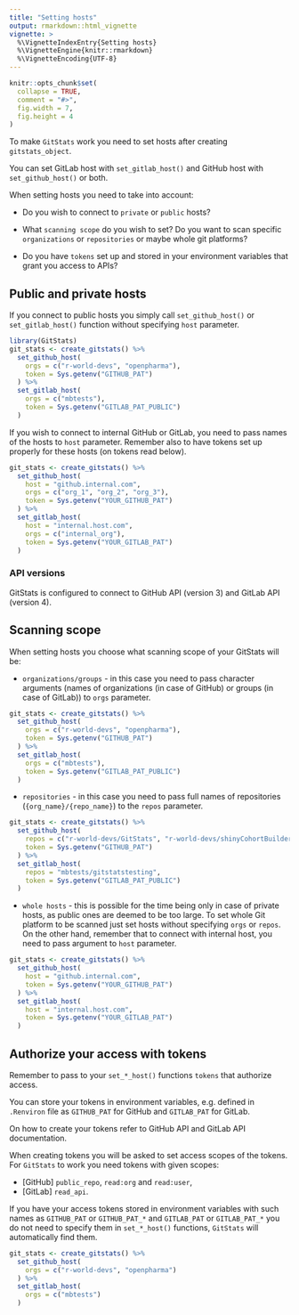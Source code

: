 ```yaml
---
title: "Setting hosts"
output: rmarkdown::html_vignette
vignette: >
  %\VignetteIndexEntry{Setting hosts}
  %\VignetteEngine{knitr::rmarkdown}
  %\VignetteEncoding{UTF-8}
---
```


```r
knitr::opts_chunk$set(
  collapse = TRUE,
  comment = "#>",
  fig.width = 7,
  fig.height = 4
)
```


To make `GitStats` work you need to set hosts after creating `gitstats_object`.

You can set GitLab host with `set_gitlab_host()` and GitHub host with `set_github_host()` or both.

When setting hosts you need to take into account:

* Do you wish to connect to `private` or `public` hosts?

* What `scanning scope` do you wish to set? Do you want to scan specific `organizations` or `repositories` or maybe whole git platforms?

* Do you have `tokens` set up and stored in your environment variables that grant you access to APIs?

## Public and private hosts

If you connect to public hosts you simply call `set_github_host()` or `set_gitlab_host()` function without specifying `host` parameter.

```r
library(GitStats)
git_stats <- create_gitstats() %>%
  set_github_host(
    orgs = c("r-world-devs", "openpharma"),
    token = Sys.getenv("GITHUB_PAT")
  ) %>%
  set_gitlab_host(
    orgs = c("mbtests"),
    token = Sys.getenv("GITLAB_PAT_PUBLIC")
  )
```

If you wish to connect to internal GitHub or GitLab, you need to pass names of the hosts to `host` parameter. Remember also to have tokens set up properly for these hosts (on tokens read below).

```r
git_stats <- create_gitstats() %>%
  set_github_host(
    host = "github.internal.com",
    orgs = c("org_1", "org_2", "org_3"),
    token = Sys.getenv("YOUR_GITHUB_PAT")
  ) %>%
  set_gitlab_host(
    host = "internal.host.com",
    orgs = c("internal_org"),
    token = Sys.getenv("YOUR_GITLAB_PAT")
  )
```

### API versions

GitStats is configured to connect to GitHub API (version 3) and GitLab API (version 4).

## Scanning scope

When setting hosts you choose what scanning scope of your GitStats will be:

* `organizations/groups` - in this case you need to pass character arguments (names of organizations (in case of GitHub) or groups (in case of GitLab)) to `orgs` parameter.

```r
git_stats <- create_gitstats() %>%
  set_github_host(
    orgs = c("r-world-devs", "openpharma"),
    token = Sys.getenv("GITHUB_PAT")
  ) %>%
  set_gitlab_host(
    orgs = c("mbtests"),
    token = Sys.getenv("GITLAB_PAT_PUBLIC")
  )
```

* `repositories` - in this case you need to pass full names of repositories (`{org_name}/{repo_name}`) to the `repos` parameter.

```r
git_stats <- create_gitstats() %>%
  set_github_host(
    repos = c("r-world-devs/GitStats", "r-world-devs/shinyCohortBuilder", "openpharma/DataFakeR"),
    token = Sys.getenv("GITHUB_PAT")
  ) %>%
  set_gitlab_host(
    repos = "mbtests/gitstatstesting",
    token = Sys.getenv("GITLAB_PAT_PUBLIC")
  )
```

* `whole hosts` - this is possible for the time being only in case of private hosts, as public ones are deemed to be too large. To set whole Git platform to be scanned just set hosts without specifying `orgs` or `repos`. On the other hand, remember that to connect with internal host, you need to pass argument to `host` parameter.

```r
git_stats <- create_gitstats() %>%
  set_github_host(
    host = "github.internal.com",
    token = Sys.getenv("YOUR_GITHUB_PAT")
  ) %>%
  set_gitlab_host(
    host = "internal.host.com",
    token = Sys.getenv("YOUR_GITLAB_PAT")
  )
```

## Authorize your access with tokens

Remember to pass to your `set_*_host()` functions `tokens` that authorize access.

You can store your tokens in environment variables, e.g. defined in `.Renviron` file as `GITHUB_PAT` for GitHub and `GITLAB_PAT` for GitLab.

On how to create your tokens refer to GitHub API and GitLab API documentation.

When creating tokens you will be asked to set access scopes of the tokens. For `GitStats` to work you need tokens with given scopes:

- [GitHub] `public_repo`, `read:org` and `read:user`,
- [GitLab] `read_api`.

If you have your access tokens stored in environment variables with such names as `GITHUB_PAT` or `GITHUB_PAT_*` and `GITLAB_PAT` or `GITLAB_PAT_*` you do not need to specify them in `set_*_host()` functions, `GitStats` will automatically find them.

```r
git_stats <- create_gitstats() %>%
  set_github_host(
    orgs = c("r-world-devs", "openpharma")
  ) %>%
  set_gitlab_host(
    orgs = c("mbtests")
  )
```
